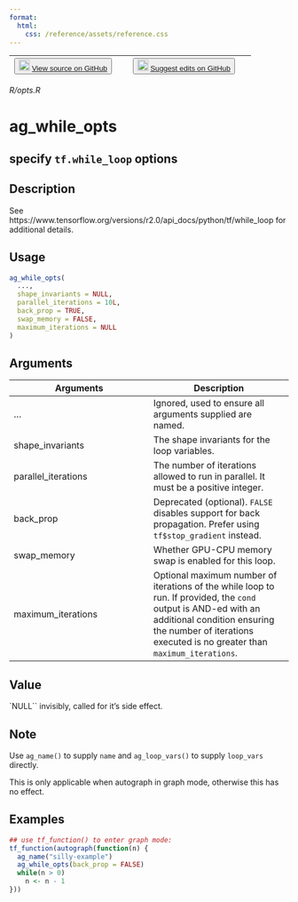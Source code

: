 ```yaml
---
format:
  html:
    css: /reference/assets/reference.css
---
```


| <button class="button"> ![](/reference/assets/GitHub-Mark-32px.png){width="20"} [View source on GitHub](https://github.com/t-kalinowski/tfautograph//blob/main/R/opts.R) </button> | <button class="button"> ![](/reference/assets/GitHub-Mark-32px.png){width="20"} [Suggest edits on GitHub](https://github.com/t-kalinowski/tfautograph//edit/main/R/opts.R) </button> |
|:------------------------------:|:--------------------------------------:|

*R/opts.R*

# ag_while_opts

## specify `tf.while_loop` options

## Description
See https://www.tensorflow.org/versions/r2.0/api_docs/python/tf/while_loop for additional details. 


## Usage
```r
ag_while_opts( 
  ..., 
  shape_invariants = NULL, 
  parallel_iterations = 10L, 
  back_prop = TRUE, 
  swap_memory = FALSE, 
  maximum_iterations = NULL 
) 
```

## Arguments
|Arguments|Description|
|---|---|
| ... | Ignored, used to ensure all arguments supplied are named. |
| shape_invariants | The shape invariants for the loop variables. |
| parallel_iterations | The number of iterations allowed to run in parallel. It must be a positive integer. |
| back_prop | Deprecated (optional). `FALSE` disables support for back propagation. Prefer using `tf$stop_gradient` instead. |
| swap_memory | Whether GPU-CPU memory swap is enabled for this loop. |
| maximum_iterations | Optional maximum number of iterations of the while loop to run. If provided, the `cond` output is AND-ed with an additional condition ensuring the number of iterations executed is no greater than `maximum_iterations`. |



## Value
`NULL`` invisibly, called for it's side effect. 

## Note

Use `ag_name()` to supply `name` and `ag_loop_vars()` to supply `loop_vars` directly. 

This is only applicable when autograph in graph mode, otherwise this has no effect. 

## Examples
```r
## use tf_function() to enter graph mode: 
tf_function(autograph(function(n) { 
  ag_name("silly-example") 
  ag_while_opts(back_prop = FALSE) 
  while(n > 0) 
    n <- n - 1 
})) 
```


